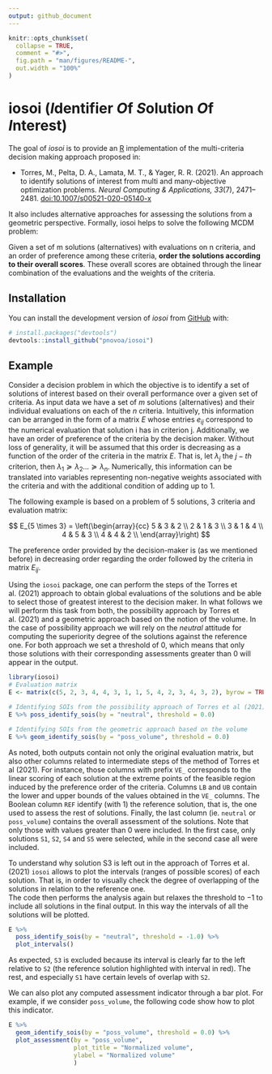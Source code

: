 ```yaml
---
output: github_document
---
```


<!-- README.md is generated from README.Rmd. Please edit that file -->

```r
knitr::opts_chunk$set(
  collapse = TRUE,
  comment = "#>",
  fig.path = "man/figures/README-",
  out.width = "100%"
)
```

# iosoi (*I*dentifier *O*f *S*olution *O*f *I*nterest)

<!-- badges: start -->
<!-- badges: end -->

The goal of *iosoi* is to provide an [R](https://www.r-project.org) 
implementation of the multi-criteria decision making approach proposed in:

- Torres, M., Pelta, D. A., Lamata, M. T., & Yager, R. R. (2021). 
An approach to identify solutions of interest from multi and many-objective 
optimization problems. *Neural Computing & Applications, 33*(7), 2471–2481. 
[doi:10.1007/s00521-020-05140-x](https://doi.org/10.1007/s00521-020-05140-x)

It also includes alternative approaches for assessing the solutions from a
geometric perspective. Formally, iosoi helps to solve the following MCDM problem:

Given a set of m solutions (alternatives) with evaluations on n criteria, 
and an order of preference among these criteria, **order the solutions according 
to their overall scores**. These overall scores are obtained through the linear 
combination of the evaluations and the weights of the criteria.

## Installation

You can install the development version of *iosoi* from 
[GitHub](https://github.com/) with:

``` r
# install.packages("devtools")
devtools::install_github("pnovoa/iosoi")
```

## Example

Consider a decision problem in which the objective is to identify a set of 
solutions of interest based on their overall performance over a given set of 
criteria. As input data we have a set of $m$ solutions (alternatives) and their 
individual evaluations on each of the $n$ criteria. Intuitively, this 
information can be arranged in the form of a matrix $E$ whose entries $e_{ij}$ 
correspond to the numerical evaluation that solution i has in criterion j. 
Additionally, we have an order of preference of the criteria by the decision 
maker. Without loss of generality, it will be assumed that this order is 
decreasing as a function of the order of the criteria in the matrix $E$. 
That is, let $\lambda_j$ the $j-th$ criterion, then 
$\lambda_1 \succeq \lambda_2 ... \succeq \lambda_n$. Numerically, this 
information can be translated into variables representing non-negative 
weights associated with the criteria and with the additional condition of 
adding up to 1.

The following example is based on a problem of 5 solutions, 3 criteria and 
evaluation matrix:

$$ E_{5 \times 3} =
\left(\begin{array}{cc} 
5 & 3 & 2 \\
2 & 1 & 3 \\
3 & 1 & 4 \\
4 & 5 & 3 \\
4 & 4 & 2 \\
\end{array}\right)
$$ 

The preference order provided by the decision-maker is (as we mentioned before)
in decreasing order regarding the order followed by the criteria in matrix 
$E_{ij}$.

Using the `iosoi` package, one can perform the steps of the Torres et al. (2021) 
approach to obtain global evaluations of the solutions and be able to select 
those of greatest interest to the decision maker. In what follows we will perform
this task from both, the possibility approach by Torres et al. (2021) and a
geometric approach based on the notion of the volume. In the case of possibility
approach we will rely on the *neutral* attitude for computing the superiority
degree of the solutions against the reference one. For both approach we set
a threshold of $0$, which means that only those solutions with their 
corresponding assessments greater than $0$ will appear in the output.

```r
library(iosoi)
# Evaluation matrix
E <- matrix(c(5, 2, 3, 4, 4, 3, 1, 1, 5, 4, 2, 3, 4, 3, 2), byrow = TRUE, nrow = 5)

# Identifying SOIs from the possibility approach of Torres et al (2021).
E %>% poss_identify_sois(by = "neutral", threshold = 0.0)

# Identifying SOIs from the geometric approach based on the volume
E %>% geom_identify_sois(by = "poss_volume", threshold = 0.0)
```
As noted, both outputs contain not only the original evaluation matrix, but also
other columns related to intermediate steps of the method of Torres et al (2021).
For instance, those columns with prefix `VE_` corresponds to the linear 
scoring of each solution at the extreme points of the feasible region induced by
the preference order of the criteria. Columns `LB` and `UB` contain the lower 
and upper bounds of the values obtained in the `VE_` columns. The Boolean column
`REF` identify (with 1) the reference solution, that is, the one used to assess 
the rest of solutions. Finally, the last column (ie. `neutral` or `poss_volume`) 
contains the overall assessment of the solutions. Note that only those with values
greater than $0$ were included. In the first case, only solutions `S1`, 
`S2`, `S4` and `S5` were selected, while in the second case all were included.

To understand why solution S3 is left out in the approach of Torres et al. 
(2021) `iosoi` allows to plot the intervals (ranges of possible scores) of each 
solution. That is, in order to visually check the degree of overlapping of 
the solutions in relation to the reference one.  
The code then performs the analysis again but relaxes the threshold to $-1$ 
to include all solutions in the final output. In this way the intervals of 
all the solutions will be plotted.

```r
E %>% 
  poss_identify_sois(by = "neutral", threshold = -1.0) %>%
  plot_intervals()
```

As expected, `S3` is excluded because its interval is clearly far to the left 
relative to `S2` (the reference solution highlighted with interval in red). 
The rest, and especially `S1` have certain levels of overlap with `S2`. 

We can also plot any computed assessment indicator through a bar plot. For 
example, if we consider `poss_volume`, the following code show how to plot
this indicator.

```r
E %>% 
  geom_identify_sois(by = "poss_volume", threshold = 0.0) %>%
  plot_assessment(by = "poss_volume",
                  plot_title = "Normalized volume",
                  ylabel = "Normalized volume"
                  )
```




